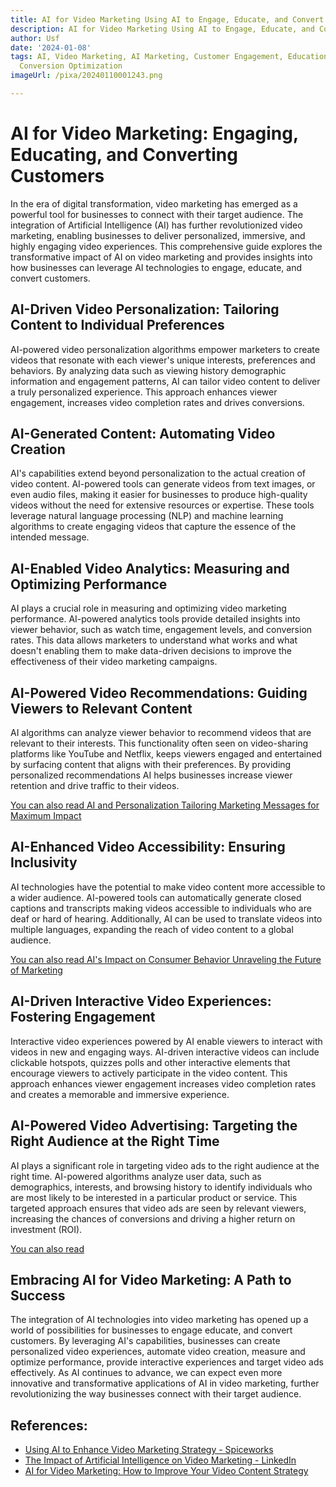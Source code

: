 ```yaml
---
title: AI for Video Marketing Using AI to Engage, Educate, and Convert Customers
description: AI for Video Marketing Using AI to Engage, Educate, and Convert Customers
author: Usf
date: '2024-01-08'
tags: AI, Video Marketing, AI Marketing, Customer Engagement, Educational Marketing,
  Conversion Optimization
imageUrl: /pixa/20240110001243.png

---
```

#  AI for Video Marketing: Engaging, Educating, and  Converting Customers

In the era of digital transformation, video marketing has  emerged as  a powerful tool for businesses to connect with their target audience. The integration of Artificial Intelligence (AI)  has further revolutionized video marketing, enabling businesses to deliver personalized, immersive, and highly engaging video experiences. This comprehensive guide explores the transformative impact of AI on video marketing  and provides insights into how businesses can leverage AI technologies to engage, educate, and convert customers.

##  AI-Driven Video Personalization: Tailoring Content  to  Individual Preferences

AI-powered video personalization  algorithms empower marketers  to create videos that resonate with each viewer's unique interests, preferences and behaviors. By analyzing data  such  as viewing history demographic  information and engagement patterns,  AI can tailor video content to deliver a truly personalized experience. This  approach enhances viewer engagement, increases  video completion rates and  drives conversions.

## AI-Generated Content: Automating Video  Creation

AI's capabilities extend beyond personalization to the actual creation of video content. AI-powered tools  can generate videos from text  images, or even audio files, making it  easier for businesses to produce high-quality videos without the need for extensive resources or expertise. These tools leverage natural language processing  (NLP) and machine learning algorithms to create engaging videos that capture  the essence of the intended message.

## AI-Enabled Video  Analytics: Measuring and Optimizing Performance

AI plays a crucial role in measuring and optimizing video marketing performance. AI-powered  analytics tools provide detailed  insights into viewer behavior, such as watch time, engagement levels, and conversion rates. This data  allows marketers to understand what  works and what doesn't enabling  them to make data-driven decisions to improve the effectiveness of their video marketing campaigns.

## AI-Powered Video Recommendations:  Guiding Viewers to Relevant Content

AI algorithms can analyze viewer behavior to recommend videos that are relevant to  their interests. This functionality often seen on video-sharing platforms like YouTube and Netflix, keeps viewers engaged and  entertained  by surfacing content that aligns with  their preferences. By providing personalized recommendations AI helps businesses increase viewer retention and  drive traffic to their videos.

[You can also read AI and Personalization Tailoring Marketing Messages for Maximum Impact](AI%20and%20Personalization%20Tailoring%20Marketing%20Messages%20for%20Maximum%20Impact)


## AI-Enhanced Video Accessibility: Ensuring Inclusivity

AI technologies have  the potential to make  video content more accessible to a wider audience. AI-powered tools can automatically  generate closed captions and transcripts making videos accessible to individuals who are  deaf or hard of hearing. Additionally, AI can be used to translate videos into multiple languages, expanding the reach of video content to a global audience.

[You can also read AI's Impact on Consumer  Behavior  Unraveling  the Future of Marketing](AI%27s%20Impact%20on%20Consumer%20Behavior%20Unraveling%20the%20Future%20of%20Marketing)


## AI-Driven Interactive Video Experiences: Fostering Engagement

Interactive video experiences  powered by AI enable viewers to interact with videos in new and engaging ways. AI-driven interactive  videos can  include clickable hotspots, quizzes polls and other interactive elements that encourage viewers to actively participate in the video content. This approach enhances viewer engagement increases video  completion  rates and creates a memorable and immersive experience.

## AI-Powered Video  Advertising:  Targeting the Right Audience at the Right Time

AI plays a significant role in targeting video ads to the right  audience at the right time. AI-powered algorithms analyze  user data, such  as demographics, interests, and browsing history to identify individuals who are most likely to be interested in a particular product  or service. This targeted approach ensures that video ads are seen  by relevant viewers, increasing the chances of conversions and  driving a higher return on investment (ROI).

[You can also read ]()


## Embracing AI for Video Marketing: A Path to Success

The integration of AI technologies into video marketing has opened  up a  world of possibilities for businesses to engage educate, and convert customers. By leveraging  AI's capabilities,  businesses can create personalized video experiences, automate video  creation, measure and optimize performance, provide interactive experiences and target video ads effectively. As AI continues  to advance,  we can expect even  more innovative and transformative applications of AI in video marketing, further revolutionizing the way businesses connect with their target audience.

## References:
- [Using AI to Enhance Video Marketing Strategy - Spiceworks](https://www.spiceworks.com/tech/artificial-intelligence/guest-article/using-ai-to-enhance-video-marketing-strategy-customer-experience/)
- [The Impact of Artificial Intelligence on Video Marketing - LinkedIn](https://www.linkedin.com/pulse/impact-artificial-intelligence-video-marketing-gentle-thug-1f)
- [AI for Video Marketing: How to Improve Your Video Content Strategy](https://yourdigitalresource.com/post/ai-to-improve-your-video-content-strategy)
